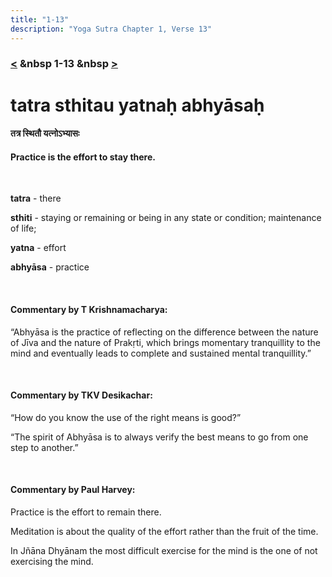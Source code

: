 ```yaml
---
title: "1-13"
description: "Yoga Sutra Chapter 1, Verse 13"
---
```


### [<](/Chapter-1/1-12) &nbsp 1-13 &nbsp [>](/Chapter-1/1-14/)

# tatra sthitau yatnaḥ abhyāsaḥ

#### तत्र स्थितौ यत्नोऽभ्यासः

#### Practice is the effort to stay there.

<br />

**tatra** - there <br />

**sthiti** - staying or remaining or being in any state or condition; maintenance of life; <br />

**yatna** - effort <br />

**abhyāsa** - practice <br />

<br />

#### Commentary by T Krishnamacharya:

“Abhyāsa is the practice of reflecting on the difference
between the nature of Jīva and the nature of Prakṛti,
which brings momentary tranquillity to the mind and
eventually leads to complete and sustained mental tranquillity.”

<br />

#### Commentary by TKV Desikachar:

“How do you know the use of the right means is good?”

“The spirit of Abhyāsa is to always verify the best means to go from one step to another.”

<br />

#### Commentary by Paul Harvey:

Practice is the effort to remain there.

Meditation is about the quality of the effort
rather than the fruit of the time.

In Jñāna Dhyānam the most difficult exercise for the mind
is the one of not exercising the mind.
